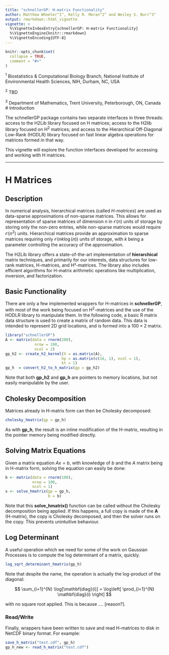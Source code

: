 ```yaml
---
title: "schnellerGP: H-matrix Functionality"
author: Matthew Wheeler^1^, Kelly R. Moran^2^ and Wesley S. Burr^3^
output: rmarkdown::html_vignette
vignette: >
  %\VignetteIndexEntry{schnellerGP: H-matrix Functionality}
  %\VignetteEngine{knitr::rmarkdown}
  %\VignetteEncoding{UTF-8}
---
```


```r
knitr::opts_chunk$set(
  collapse = TRUE,
  comment = "#>"
)
```

^1^ Biostatistics & Computational Biology Branch, National Institute of Environmental Health Sciences, NIH, Durham, NC, USA

^2^ TBD

^3^ Department of Mathematics, Trent University, Peterborough, ON, Canada
# Introduction

The schnellerGP package contains two separate interfaces in three threads: 
access to the H2Lib library focused on H matrices; access to the H2lib
library focused on H$^2$ matrices; and access to the Hierarchical Off-Diagonal
Low-Rank (HODLR) library focused on fast linear algebra operations for matrices
formed in that way.

This vignette will explore the function interfaces developed for accessing
and working with H matrices. 

---

# H Matrices

## Description


In numerical analysis, hierarchical matrices (called *H-matrices*) are used as
data-sparse approximations of non-sparse matrices. This allows for representation
of sparse matrices of dimension $n$ in $\mathcal{O}(n)$ units of storage by 
storing only the non-zero entries, while non-sparse matrices would require
$\mathcal{O}(n^2)$ units. Hierarchical matrices provide an approximation to sparse 
matrices requiring only $\mathcal{O}(n k \log(n))$ units of storage, with $k$ being
a parameter controlling the accuracy of the approximation.

The H2Lib library offers a state-of-the-art implementation of **hierarchical**
matrix techniques, and primarily for our interests, data structures for low-rank matrices, H-matrices, and H²-matrices. The library also includes
efficient algorithms for H-matrix arithmetic operations like multiplication, 
inversion, and factorization.

## Basic Functionality

There are only a few implemented wrappers for H-matrices in **schnellerGP**,
with most of the work being focused on H$^2$-matrices and the use of the
HODLR library to manipulate them. In the following code,
a basic R matrix data structure is used to create a matrix of random data.
This data is intended to represent 2D grid locations, and is formed into
a $100 \times 2$ matrix. 

```r
library("schnellerGP")
A <- matrix(data = rnorm(200),
             nrow = 100,
             ncol = 2)
gp_h2 <- create_h2_kernel(X = as.matrix(A),
                         hp = as.matrix(c(16, 1), ncol = 1),
                         kt = 1)
gp_h  = convert_h2_to_h_matrix(gp = gp_h2)
```

Note that both **gp_h2** and **gp_h** are pointers to memory locations,
but not easily manipulable by the user. 

## Cholesky Decomposition

Matrices already in H-matrix form can then be Cholesky decomposed:

```r
cholesky_hmatrix(gp = gp_h)
```

As with **gp_h**, the result is an inline modification of the H-matrix,
resulting in the pointer memory being modified directly.

## Solving Matrix Equations

Given a matrix equation $Ax=b$, with knowledge of $b$
and the $A$ matrix being in H-matrix form, solving the equation can
easily be done:

```r
b <- matrix(data = rnorm(100), 
            nrow = 100, 
            ncol = 1)
x <- solve_hmatrix(gp = gp_h, 
                   b = b)
```

Note that this **solve_hmatrix()** function can be called without the 
Cholesky decomposition being applied. If this happens, a full copy is made
of the **A** (H-matrix), the copy is Cholesky decomposed, and then the 
solver runs on the copy. This prevents unintuitive behaviour.

## Log Determinant

A useful operation which we need for some of the work on Gaussian Processes
is to compute the log determinant of a matrix, quickly. 

```r
log_sqrt_determinant_hmatrix(gp_h)
```

Note that despite the name, the operation is actually the log-product of the
diagonal:

$$
\sum_{i=1}^{N} \log[\mathbf{diag}(i)] = \log\left[ \prod_{i=1}^{N} \mathbf{diag}(i) \right]
$$

with no square root applied. This is because .... [reason?].

### Read/Write

Finally, wrappers have been written to save and read H-matrices
to disk in NetCDF binary format. For example:

```r
save_h_matrix("test.cdf", gp_h)
gp_h_new <- read_h_matrix("test.cdf")
```



















